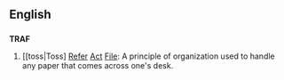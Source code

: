 ==English==

==={{acronym}}===
'''TRAF'''

# [[toss|Toss] [[refer|Refer]] [[act|Act]] [[file|File]]: A principle of organization used to handle any paper that comes across one's desk.